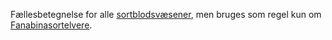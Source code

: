 {{title:Fanabinas børn}}
{{author:Laura Holmegaard}}
{{timestamp:2010-01-13T15:19:33Z}}
{{copyright:Fanabinas børn}}
Fællesbetegnelse for alle [[sortblodsvæsen|sortblodsvæsener]], men bruges som regel kun om [[Fanabinasortelver|Fanabinasortelvere]].